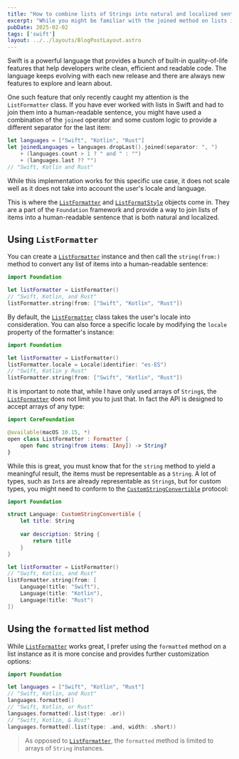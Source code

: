 ```yaml
---
title: "How to combine lists of Strings into natural and localized sentences in Swift"
excerpt: "While you might be familiar with the joined method on lists in Swift, if you are combining a list of strings into a human-readable sentence, you should use ListFormatter or the formatted method instead."
pubDate: 2025-02-02
tags: ['swift']
layout: ../../layouts/BlogPostLayout.astro
---
```


Swift is a powerful language that provides a bunch of built-in quality-of-life features that help developers write clean, efficient and readable code. The language keeps evolving with each new release and there are always new features to explore and learn about.

One such feature that only recently caught my attention is the `ListFormatter` class. If you have ever worked with lists in Swift and had to join them into a human-readable sentence, you might have used a combination of the `joined` operator and some custom logic to provide a different separator for the last item:

```swift:Joined.swift
let languages = ["Swift", "Kotlin", "Rust"]
let joinedLanguages = languages.dropLast().joined(separator: ", ")
    + (languages.count > 1 ? " and " : "")
    + (languages.last ?? "")
// "Swift, Kotlin and Rust"
```

While this implementation works for this specific use case, it does not scale well as it does not take into account the user's locale and language. 

This is where the [`ListFormatter`](https://developer.apple.com/documentation/foundation/listformatter) and [`ListFormatStyle`](https://developer.apple.com/documentation/foundation/listformatstyle) objects come in. They are a part of the `Foundation` framework and provide a way to join lists of items into a human-readable sentence that is both natural and localized.

## Using `ListFormatter`

You can create a [`ListFormatter`](https://developer.apple.com/documentation/foundation/listformatter) instance and then call the `string(from:)` method to convert any list of items into a human-readable sentence:

```swift:ListFormatter.swift
import Foundation

let listFormatter = ListFormatter()
// "Swift, Kotlin, and Rust"
listFormatter.string(from: ["Swift", "Kotlin", "Rust"])
```

By default, the [`ListFormatter`](https://developer.apple.com/documentation/foundation/listformatter) class takes the user's locale into consideration. You can also force a specific locale by modifying the `locale` property of the formatter's instance:

```swift:ListFormatter.swift
import Foundation

let listFormatter = ListFormatter()
listFormatter.locale = Locale(identifier: "es-ES")
// "Swift, Kotlin y Rust"
listFormatter.string(from: ["Swift", "Kotlin", "Rust"])
```

It is important to note that, while I have only used arrays of `String`s, the [`ListFormatter`](https://developer.apple.com/documentation/foundation/listformatter) does not limit you to just that. In fact the API is designed to accept arrays of any type:

```swift:NSListFormatter.swift
import CoreFoundation

@available(macOS 10.15, *)
open class ListFormatter : Formatter {
    open func string(from items: [Any]) -> String?
}
```

While this is great, you must know that for the `string` method to yield a meaningful result, the items must be representable as a `String`. A lot of types, such as `Int`s are already representable as `String`s, but for custom types, you might need to conform to the [`CustomStringConvertible`](https://developer.apple.com/documentation/swift/customstringconvertible) protocol:

```swift:ListFormatter.swift
import Foundation

struct Language: CustomStringConvertible {
    let title: String
    
    var description: String {
        return title
    }
}

let listFormatter = ListFormatter()
// "Swift, Kotlin, and Rust"
listFormatter.string(from: [
    Language(title: "Swift"),
    Language(title: "Kotlin"),
    Language(title: "Rust")
])
```

## Using the `formatted` list method

While [`ListFormatter`](https://developer.apple.com/documentation/foundation/listformatter) works great, I prefer using the `formatted` method on a list instance as it is more concise and provides further customization options:

```swift:Formatted.swift
import Foundation

let languages = ["Swift", "Kotlin", "Rust"]
// "Swift, Kotlin, and Rust"
languages.formatted()
// "Swift, Kotlin, or Rust"
languages.formatted(.list(type: .or))
// "Swift, Kotlin, & Rust"
languages.formatted(.list(type: .and, width: .short))
```

> As opposed to [`ListFormatter`](https://developer.apple.com/documentation/foundation/listformatter), the `formatted` method is limited to arrays of `String` instances.